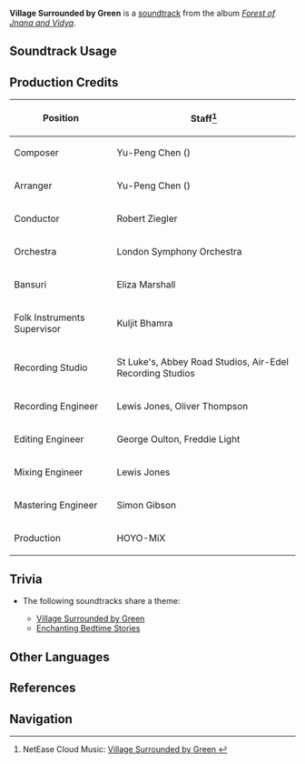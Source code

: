 {{Soundtrack Infobox
|image          = Forest of Jnana and Vidya.png
|album          = Forest of Jnana and Vidya
|disc           = 1
|number         = 18
|featured       =
|featured2      =
|featured3      =
|featured_disc  =
|featured_disc2 =
|featured_disc3 =
|youtube_id     = -qm0lPo7f4w
|spotify_id     = 6l9wudWT5cyDqp57NrAhEA
|previous       = Sleepless Night
|next           = Enchanting Bedtime Stories
}}
'''Village Surrounded by Green''' is a [[soundtrack]] from the album ''[[Forest of Jnana and Vidya]]''.

==Soundtrack Usage==
{{Soundtrack Usage
|quest    = The Warm Rhythm of the Streets;;Give Her Sweetness//[[Chromatic Ode of Candies and Roses/Rocking Carriage|Rocking Carriage]] challenge
|location = Vimara Village//day
|domain   = 
}}

==Production Credits==
{| class="wikitable"
! Position
! Staff<ref>NetEase Cloud Music: [https://music.163.com/#/song?id=1992141911 Village Surrounded by Green {{zh|葳蕤林野间}}]</ref>
|-
! Composer
| Yu-Peng Chen ({{zh|陈致逸}})
|-
! Arranger
| Yu-Peng Chen ({{zh|陈致逸}})
|-
! Conductor
| Robert Ziegler
|-
! Orchestra
| London Symphony Orchestra
|-
! Bansuri
| Eliza Marshall
|-
! Folk Instruments Supervisor
| Kuljit Bhamra
|-
! Recording Studio
| St Luke's, Abbey Road Studios, Air-Edel Recording Studios
|-
! Recording Engineer
| Lewis Jones, Oliver Thompson
|-
! Editing Engineer
| George Oulton, Freddie Light
|-
! Mixing Engineer
| Lewis Jones
|-
! Mastering Engineer
| Simon Gibson
|-
! Production
| HOYO-MiX
|}
<!--
==Gallery==
<gallery>
</gallery>
-->

==Trivia==
* <section begin="VimaraVillageTheme" />The following soundtracks share a theme:
** [[Village Surrounded by Green]]
** [[Enchanting Bedtime Stories]] <section end="VimaraVillageTheme" />

==Other Languages==
{{Other Languages
|en      = Village Surrounded by Green
|zhs     = 葳蕤林野间
|zhs_rm  = Wēiruí Línyě-jiān
|zht     = 葳蕤林野間
|zht_rm  = Wēiruí Línyě-jiān
|zh_tl   = Amidst the Lush Forest Wilds
|ja      = 緑の囲う村
|ja_rm   = Midori no Kakou Mura
|ja_tl   = Village Surrounded by Green
}}

==References==
{{Reflist}}

==Navigation==
{{Soundtrack Navbox|Forest of Jnana and Vidya}}